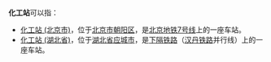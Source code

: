 '''化工站'''可以指：
*[[化工站_(北京市)|化工站 (北京市)]]，位于[[北京市|北京市]][[朝阳区_(北京市)|朝阳区]]，是[[北京地铁|北京地铁]][[北京地铁7号线|7号线]]上的一座车站。
*[[化工站_(湖北省)|化工站 (湖北省)]]，位于[[湖北省|湖北省]][[应城市|应城市]]，是[[下隔铁路|下隔铁路]]（[[汉丹铁路|汉丹铁路]]并行线）上的一座车站。

{{disambig|HuaGong|cat=三字车站名消歧义|HuaGong}}